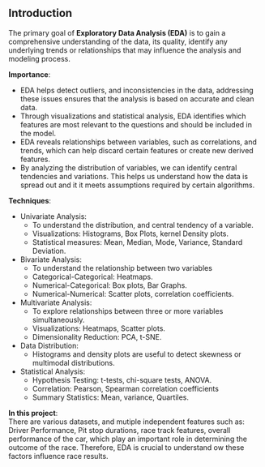 ## Introduction
The primary goal of **Exploratory Data Analysis (EDA)** is to gain a comprehensive understanding of the data, its quality, identify any underlying trends or relationships that may influence the analysis and modeling process.

**Importance**:

-	EDA helps detect outliers, and inconsistencies in the data, addressing these issues ensures that the analysis is based on accurate and clean data. 
-	Through visualizations and statistical analysis, EDA identifies which features are most relevant to the questions and should be included in the model. 
-	EDA reveals relationships between variables, such as correlations, and trends, which can help discard certain features or create new derived features. 
-	By analyzing the distribution of variables, we can identify central tendencies and variations. This helps us understand how the data is spread out and it it meets assumptions required by certain algorithms. 

**Techniques**:

-	Univariate Analysis: 
    - To understand the distribution, and central tendency of a variable.
    - Visualizations: Histograms, Box Plots, kernel Density plots.
    - Statistical measures: Mean, Median, Mode, Variance, Standard Deviation.
-	Bivariate Analysis:
    - To understand the relationship between two variables
    - Categorical-Categorical: Heatmaps.
    - Numerical-Categorical: Box plots, Bar Graphs.
    - Numerical-Numerical: Scatter plots, correlation coefficients.
-	Multivariate Analysis: 
    - To explore relationships between three or more variables simultaneously.
    - Visualizations: Heatmaps, Scatter plots.
    - Dimensionality Reduction: PCA, t-SNE.
-	Data Distribution:
    - Histograms and density plots are useful to detect skewness or multimodal distributions.
-	Statistical Analysis: 
    - Hypothesis Testing: t-tests, chi-square tests, ANOVA.
    - Correlation: Pearson, Spearman correlation coefficients
    - Summary Statistics: Mean, variance, Quartiles.

**In this project**:\
There are various datasets, and mutiple independent features such as: Driver Performance, Pit stop durations, race track features, overall performance of the car, which play an important role in determining the outcome of the race. Therefore, EDA is crucial to understand ow these factors influence race results.
